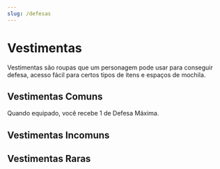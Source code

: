 ```yaml
---
slug: /defesas
---
```



# Vestimentas

Vestimentas são roupas que um personagem pode usar para conseguir defesa, acesso fácil para certos tipos de itens e espaços de mochila.

## Vestimentas Comuns
<ItemCard 
    nome="Roupas Simples" 
    raridade="comum"
    tags="Vestimenta"
    recursos="10"
    recursos_especiais="">
    Quando equipado, você recebe 1 de Defesa Máxima.
</ItemCard>

## Vestimentas Incomuns

## Vestimentas Raras